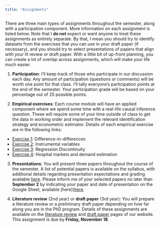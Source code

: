 ```yaml
---
title: "Assignments"
---
```


There are three main types of assignments throughout the semester, along with a participation component. More information on each assignment is listed below. Note that I **do not** expect or want anyone to treat these assignments as entirely separate. By that, I mean you should try to identify datasets from the exercises that you can use in your draft paper (if necessary), and you should try to select presentations of papers that align with your lit review or draft paper. With a little bit of up-front planning, you can create a lot of overlap across assignments, which will make your life much easier. 

1. **Participation**: I'll keep track of those who participate in our discussion each day. Any amount of participation (questions or comments) will be worth one point for that class. I'll tally everyone's participation points at the end of the semester. Your participation grade will be based on your percentage out of 25 possible points.

2. **Empirical exercises**: Each course module will have an applied component where we spend some time with a real-life causal inference question. These will require some of your time outside of class to get the data in working order and implement the relevant identification strategy and econometric estimator. Details of each empirical exercise are in the following links:
  - [Exercise 1](assignments/exercise1.html): Difference-in-differences
  - [Exercise 2](assignments/exercise2.html): Instrumental variables
  - [Exercise 3](assignments/exercise3.html): Regression Discontinuity
  - [Exercise 4](assignments/exercise4.html): Hospital markets and demand estimation

3. **Presentations**: You will present three papers throughout the course of the semester. A list of potential papers is available on the syllabus, with additional details regarding presentation expectations and grading available [here](assignments/presentation.html). Please inform me of your selected papers no later than **September 2** by indicating your paper and date of presentation on the Google Sheet, available [here]([here](https://docs.google.com/spreadsheets/d/1d6IVg-khbreLKobiczNwEOT9gjPNNykrFEtc2rXdJ4I/edit?usp=sharing).

4. **Literature review** (2nd year) or **draft paper** (3rd year): You will prepare a literature review or a preliminary draft paper depending on how far along you are in the PhD program. Details of these assignments are available on the [literature review](assignments/lit-review.html) and [draft paper](draft-paper.html) pages of our website. This assignment is due by **Friday, November 18**.

